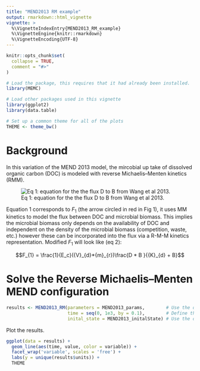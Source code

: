 ```yaml
---
title: "MEND2013 RM example"
output: rmarkdown::html_vignette
vignette: >
  %\VignetteIndexEntry{MEND2013_RM_example}
  %\VignetteEngine{knitr::rmarkdown}
  %\VignetteEncoding{UTF-8}
---
```


```r
knitr::opts_chunk$set(
  collapse = TRUE,
  comment = "#>"
)
```

```r
# Load the package, this requires that it had already been installed. 
library(MEMC)

# Load other packages used in this vignette
library(ggplot2)
library(data.table)

# Set up a common theme for all of the plots
THEME <- theme_bw()
```


# Background

In this variation of the MEND 2013 model, the mircobial up take of dissolved organic carbon (DOC) is modeled with reverse Michaelis–Menten kinetics (RMM).

![Eq 1: equation for the the flux D to B from Wang et al 2013.](https://esajournals.onlinelibrary.wiley.com/cms/asset/acddee9d-24a9-4aa8-be75-86388c52e091/eap2013231255-math-0009.gif)


Equation 1 corresponds to $F_{1}$ (the arrow circled in red in Fig 1), it uses MM kinetics to model the flux between DOC and microbial biomass. This implies the microbial biomass only depends on the availability of DOC and independent on the density of the microbial biomass (competition, waste, etc.) however these can be incorporated into the flux via a R-M-M kinetics representation. Modified $F_{1}$ will look like (eq 2): 

$$F_{1} = \frac{1}{E_c}({V}_{d}*{m}_{r})\frac{D * B }{{K}_{d} + B}$$ 


# Solve the Reverse Michaelis–Menten MEND configuration 


```r
results <- MEND2013_RM(parameters = MEND2013_params,        # Use the default parameters stored as package data
                       time = seq(0, 1e3, by = 0.1),        # Define the time vector
                       inital_state = MEND2013_initalState) # Use the default inital state values stored as package data
```

Plot the results. 

```r
ggplot(data = results) + 
  geom_line(aes(time, value, color = variable)) + 
  facet_wrap('variable', scales = 'free') + 
  labs(y = unique(results$units)) + 
  THEME 
```
